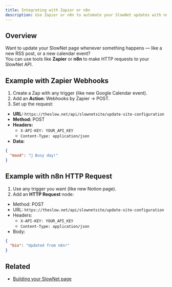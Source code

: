 ```yaml
---
title: Integrating with Zapier or n8n
description: Use Zapier or n8n to automate your SlowNet updates with no code.
---
```



## Overview

Want to update your SlowNet page whenever something happens — like a new RSS post, or a new calendar event?  
You can use tools like **Zapier** or **n8n** to make HTTP requests to your SlowNet API.

## Example with Zapier Webhooks

1. Create a Zap with any trigger (like new Google Calendar event).
2. Add an **Action**: Webhooks by Zapier → POST.
3. Set up the request:

- **URL:** `https://theslow.net/api/slownetsite/update-site-configuration`
- **Method:** POST
- **Headers:**  
  - `X-API-KEY: YOUR_API_KEY`  
  - `Content-Type: application/json`
- **Data:**

```json
{
  "mood": "📅 Busy day!"
}
```

## Example with n8n HTTP Request

1. Use any trigger you want (like new Notion page).
2. Add an **HTTP Request** node:

- Method: POST
- URL: `https://theslow.net/api/slownetsite/update-site-configuration`
- Headers:
  - `X-API-KEY: YOUR_API_KEY`
  - `Content-Type: application/json`
- Body:
```json
{
  "bio": "Updated from n8n!"
}
```

<AuthSnippet/>

## Related

- [Building your SlowNet page](../building-your-slownet-page)

<SupportSnippet/>